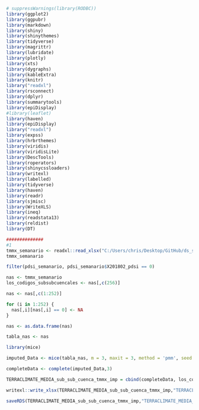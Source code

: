 

```r
# suppressWarnings(library(RODBC))
library(ggplot2)
library(ggpubr)
library(markdown)
library(shiny)
library(shinythemes)
library(tidyverse)
library(magrittr)
library(lubridate)
library(plotly)
library(xts)
library(dygraphs)
library(kableExtra)
library(knitr)
library("readxl")
library(rsconnect)
library(dplyr)
library(summarytools)
library(epiDisplay)
#library(leaflet)
library(haven)
library(epiDisplay)
library("readxl")
library(expss)
library(hrbrthemes)
library(viridis)
library(viridisLite)
library(DescTools)
library(roperators)
library(shinycssloaders)
library(writexl)
library(labelled)
library(tidyverse)
library(haven)
library(readr)
library(sjmisc)
library(WriteXLS)
library(ineq)
library(readstata13)
library(reldist)
library(DT)
```

```r
##############
#1
tmmx_semanario <- readxl::read_xlsx("C:/Users/chris/Desktop/GitHub/ds_semanario/xlsx_variables_areas_protegidas_a_imputar/tmmx_semanario.xlsx")
tmmx_semanario
```


```r
filter(pdsi_semanario, pdsi_semanario$X201802_pdsi == 0)
```





```r
nas <- tmmx_semanario
los_codigos_subsubcuencales <- nas[,c(256)]

nas <- nas[,c(1:252)]

for (i in 1:252) {
  nas[,i][nas[,i] == 0] <- NA
}

nas <- as.data.frame(nas)

tabla_nas <- nas

library(mice)

imputed_Data <- mice(tabla_nas, m = 3, maxit = 3, method = 'pmm', seed = 500)

completeData <- complete(imputed_Data,3)

TERRACLIMATE_MEDIA_sub_sub_cuenca_tmmx_imp = cbind(completeData, los_codigos_subsubcuencales)
```


```r
writexl::write_xlsx(TERRACLIMATE_MEDIA_sub_sub_cuenca_tmmx_imp,"TERRACLIMATE_MEDIA_sub_sub_cuenca_tmmx_imp.xlsx")

saveRDS(TERRACLIMATE_MEDIA_sub_sub_cuenca_tmmx_imp,"TERRACLIMATE_MEDIA_sub_sub_cuenca_tmmx_imp.rds")
```












